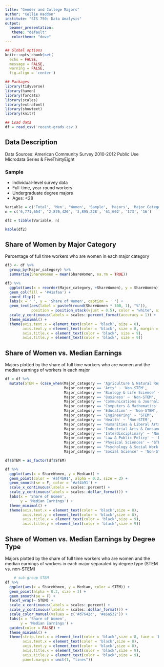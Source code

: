 ```yaml
---
title: "Gender and College Majors"
author: "Kellie Haddon"
institute: "SIS 750: Data Analysis"
output: 
  beamer_presentation:
   theme: "default"
   colortheme: "dove"
---
```


```r
## Global options
knitr::opts_chunk$set(
  echo = FALSE,
  message = FALSE,
  warning = FALSE,
  fig.align = 'center')

## Packages
library(tidyverse)
library(haven)
library(forcats)
library(scales)
library(extrafont)
library(showtext)
library(knitr)

## Load data
df = read_csv('recent-grads.csv')
```

## **Data Description**
Data Sources: American Community Survey 2010-2012 Public Use Microdata Series & FiveThirtyEight

### **Sample**
* Individual-level survey data
* Full-time, year-round workers
* Undergraduate degree majors
* Ages: <28  

```r
Variable = c('Total', 'Men', 'Women', 'Sample', 'Majors', 'Major Categories')
n = c('6,771,654', '2,876,426', '3,895,228', '61,602', '173', '16')

df2 = tibble(Variable, n)

kable(df2)
```

## **Share of Women by Major Category**
Percentage of full time workers who are women in each major category
```r
df3 <- df %>%
  group_by(Major_category) %>%
  summarise(ShareWomen = mean(ShareWomen, na.rm = TRUE))

df3 %>%
  ggplot(aes(x = reorder(Major_category, +ShareWomen), y = ShareWomen)) + 
  geom_col(fill = '#41afaa') +
  coord_flip() +
  labs(x = ' ', y = 'Share of Women', caption = ' ') +
  geom_text(aes(label = paste0(round(ShareWomen * 100, 1), "%")), 
            position = position_stack(vjust = 0.5), color = "white", size = 2.5, face = 'bold') +
  scale_y_continuous(labels = scales::percent_format(accuracy = 1)) +
  theme_minimal() +
  theme(axis.text.x = element_text(color = 'black', size = 8),
        axis.text.y = element_text(color = 'black', size = 8, margin = margin(t = 0, r = -5, b = 0, l = 0)),
        axis.title.x = element_text(color = 'black', size = 9),
        axis.title.y = element_text(color = 'black', size = 9))
```

## **Share of Women vs. Median Earnings**
Majors plotted by the share of full time workers who are women and the median earnings of workers in each major
```r
df = df %>%
  mutate(STEM = (case_when(Major_category == 'Agriculture & Natural Resources' ~ 'STEM',
                           Major_category == 'Arts' ~ 'Non-STEM',
                           Major_category == 'Biology & Life Science' ~ 'STEM',
                           Major_category == 'Business' ~ 'Non-STEM',
                           Major_category == 'Communications & Journalism' ~ 'Non-STEM',
                           Major_category == 'Computers & Mathematics' ~ 'STEM',
                           Major_category == 'Education' ~ 'Non-STEM',
                           Major_category == 'Engineering' ~ 'STEM',
                           Major_category == 'Health' ~ 'Non-STEM',
                           Major_category == 'Humanities & Liberal Arts' ~ 'Non-STEM',
                           Major_category == 'Industrial Arts & Consumer Services' ~ 'Non-STEM',
                           Major_category == 'Interdisciplinary' ~ 'Non-STEM',
                           Major_category == 'Law & Public Policy' ~ 'Non-STEM',
                           Major_category == 'Physical Sciences' ~ 'STEM',
                           Major_category == 'Psychology & Social Work' ~ 'Non-STEM',
                           Major_category == 'Social Science' ~ 'Non-STEM')))

df$STEM = as_factor(df$STEM)

df %>%
  ggplot(aes(x = ShareWomen, y = Median)) +
  geom_point(color = '#af4b91', alpha = 0.2, size = 3) +
  geom_smooth(se = F, color = '#af4b91') +
  scale_x_continuous(labels = scales::percent) +
  scale_y_continuous(labels = scales::dollar_format()) +
  labs(x = 'Share of Women', 
       y = 'Median Earnings') +
  theme_minimal() +
  theme(axis.text.x = element_text(color = 'black',size = 8),
        axis.text.y = element_text(color = 'black',size = 8),
        axis.title.x = element_text(color = 'black',size = 9),
        axis.title.y = element_text(color = 'black',size = 9))
```

## **Share of Women vs. Median Earnings by Degree Type**
Majors plotted by the share of full time workers who are women and the median earnings of workers in each major separated by degree type (STEM vs. non-STEM)
```r
    # sub-group STEM
df %>%
  ggplot(aes(x = ShareWomen, y = Median, color = STEM)) +
  geom_point(alpha = 0.2, size = 3) +
  geom_smooth(se = F) +
  facet_wrap(~ STEM) +
  scale_x_continuous(labels = scales::percent) +
  scale_y_continuous(labels = scales::dollar_format()) +
  scale_color_manual(values = c('#d7642c', '#e6a532')) +
  labs(x = 'Share of Women', 
       y = 'Median Earnings') +
  guides(color = FALSE) +
  theme_minimal() +
  theme(strip.text.x = element_text(color = 'black',size = 8, face = 'bold'),
        axis.text.x = element_text(color = 'black',size = 8),
        axis.text.y = element_text(color = 'black',size = 8),
        axis.title.x = element_text(color = 'black',size = 9),
        axis.title.y = element_text(color = 'black',size = 9),
        panel.margin = unit(1, "lines"))
```
